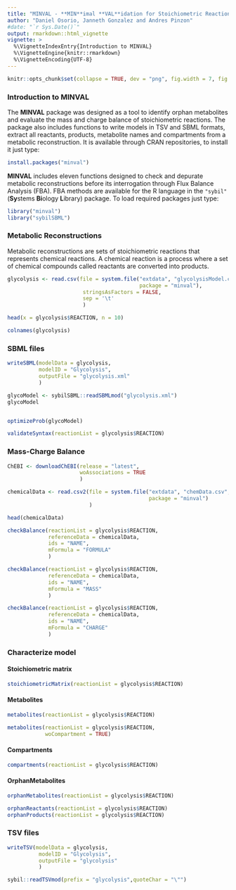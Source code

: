 ```yaml
---
title: "MINVAL - **MIN**imal **VAL**idation for Stoichiometric Reactions"
author: "Daniel Osorio, Janneth Gonzalez and Andres Pinzon"
#date: "`r Sys.Date()`"
output: rmarkdown::html_vignette
vignette: >
  %\VignetteIndexEntry{Introduction to MINVAL}
  %\VignetteEngine{knitr::rmarkdown}
  %\VignetteEncoding{UTF-8}
---
```

```r
knitr::opts_chunk$set(collapse = TRUE, dev = "png", fig.width = 7, fig.height = 5, message = FALSE, warning = FALSE)
```
### Introduction to MINVAL
The **MINVAL** package was designed as a tool to identify orphan metabolites and evaluate the mass and charge balance of stoichiometric reactions. The package also includes functions to write models in TSV and SBML formats, extract all reactants, products, metabolite names and compartments from a metabolic reconstruction. It is available through CRAN repositories, to install it just type:
```r
install.packages("minval")
```
**MINVAL** includes eleven functions designed to check and depurate metabolic reconstructions before its interrogation through Flux Balance Analysis (FBA). FBA methods are available for the R language in the `"sybil"` (**Sy**stems **Bi**ology **L**ibrary) package. To load required packages just type:
```r
library("minval")
library("sybilSBML")
```
### Metabolic Reconstructions
Metabolic reconstructions are sets of stoichiometric reactions that represents chemical reactions. A chemical reaction is a process where a set of chemical compounds called reactants are converted into products.
```r
glycolysis <- read.csv(file = system.file("extdata", "glycolysisModel.csv",
                                          package = "minval"), 
                        stringsAsFactors = FALSE,
                        sep = '\t'
                        )
```
```r
head(x = glycolysis$REACTION, n = 10)
```
```r
colnames(glycolysis)
```
### SBML files
```r
writeSBML(modelData = glycolysis,
          modelID = "Glycolysis",
          outputFile = "glycolysis.xml"
          )

glycoModel <- sybilSBML::readSBMLmod("glycolysis.xml")
glycoModel


optimizeProb(glycoModel)
```

```r
validateSyntax(reactionList = glycolysis$REACTION)
```

### Mass-Charge Balance
```r
ChEBI <- downloadChEBI(release = "latest",
                       woAssociations = TRUE
                       )
```

```r
chemicalData <- read.csv2(file = system.file("extdata", "chemData.csv", 
                                             package = "minval")
                          )
```

```r
head(chemicalData)
```

```r
checkBalance(reactionList = glycolysis$REACTION,
             referenceData = chemicalData,
             ids = "NAME",
             mFormula = "FORMULA"
             )

checkBalance(reactionList = glycolysis$REACTION,
             referenceData = chemicalData,
             ids = "NAME",
             mFormula = "MASS"
             )
```
```r
checkBalance(reactionList = glycolysis$REACTION,
             referenceData = chemicalData,
             ids = "NAME",
             mFormula = "CHARGE"
             )
```
### Characterize model
#### Stoichiometric matrix
```r
stoichiometricMatrix(reactionList = glycolysis$REACTION)
```
#### Metabolites
```r
metabolites(reactionList = glycolysis$REACTION)
```
```r
metabolites(reactionList = glycolysis$REACTION,
            woCompartment = TRUE)
```
#### Compartments
```r
compartments(reactionList = glycolysis$REACTION)
```
#### OrphanMetabolites
```r
orphanMetabolites(reactionList = glycolysis$REACTION)
```
```r
orphanReactants(reactionList = glycolysis$REACTION)
orphanProducts(reactionList = glycolysis$REACTION)

```
### TSV files
```r
writeTSV(modelData = glycolysis,
          modelID = "Glycolysis",
          outputFile = "glycolysis"
          )

sybil::readTSVmod(prefix = "glycolysis",quoteChar = "\"")
```
